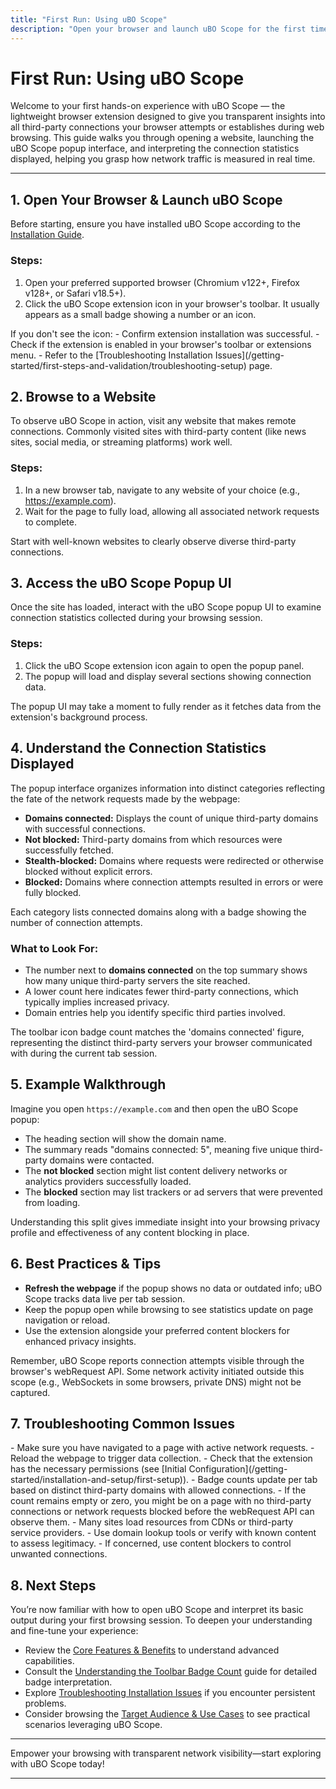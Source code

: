 ```yaml
---
title: "First Run: Using uBO Scope"
description: "Open your browser and launch uBO Scope for the first time. Walk through opening a site, accessing the extension popup, and reading connection statistics to understand how traffic is measured."
---
```


# First Run: Using uBO Scope

Welcome to your first hands-on experience with uBO Scope — the lightweight browser extension designed to give you transparent insights into all third-party connections your browser attempts or establishes during web browsing. This guide walks you through opening a website, launching the uBO Scope popup interface, and interpreting the connection statistics displayed, helping you grasp how network traffic is measured in real time.

---

## 1. Open Your Browser & Launch uBO Scope

Before starting, ensure you have installed uBO Scope according to the [Installation Guide](/getting-started/installation-and-setup/install-on-your-browser).

### Steps:

1. Open your preferred supported browser (Chromium v122+, Firefox v128+, or Safari v18.5+).
2. Click the uBO Scope extension icon in your browser's toolbar. It usually appears as a small badge showing a number or an icon.

<Check>
If you don't see the icon:
- Confirm extension installation was successful.
- Check if the extension is enabled in your browser's toolbar or extensions menu.
- Refer to the [Troubleshooting Installation Issues](/getting-started/first-steps-and-validation/troubleshooting-setup) page.
</Check>

## 2. Browse to a Website

To observe uBO Scope in action, visit any website that makes remote connections. Commonly visited sites with third-party content (like news sites, social media, or streaming platforms) work well.

### Steps:

1. In a new browser tab, navigate to any website of your choice (e.g., https://example.com).
2. Wait for the page to fully load, allowing all associated network requests to complete.

<Tip>
Start with well-known websites to clearly observe diverse third-party connections.
</Tip>

## 3. Access the uBO Scope Popup UI

Once the site has loaded, interact with the uBO Scope popup UI to examine connection statistics collected during your browsing session.

### Steps:

1. Click the uBO Scope extension icon again to open the popup panel.
2. The popup will load and display several sections showing connection data.

<Note>
The popup UI may take a moment to fully render as it fetches data from the extension's background process.
</Note>

## 4. Understand the Connection Statistics Displayed

The popup interface organizes information into distinct categories reflecting the fate of the network requests made by the webpage:

- **Domains connected:** Displays the count of unique third-party domains with successful connections.
- **Not blocked:** Third-party domains from which resources were successfully fetched.
- **Stealth-blocked:** Domains where requests were redirected or otherwise blocked without explicit errors.
- **Blocked:** Domains where connection attempts resulted in errors or were fully blocked.

Each category lists connected domains along with a badge showing the number of connection attempts.

### What to Look For:

- The number next to **domains connected** on the top summary shows how many unique third-party servers the site reached.
- A lower count here indicates fewer third-party connections, which typically implies increased privacy.
- Domain entries help you identify specific third parties involved.

<Callout title="Why is this important?">
The toolbar icon badge count matches the 'domains connected' figure, representing the distinct third-party servers your browser communicated with during the current tab session.
</Callout>

## 5. Example Walkthrough

Imagine you open `https://example.com` and then open the uBO Scope popup:

- The heading section will show the domain name.
- The summary reads "domains connected: 5", meaning five unique third-party domains were contacted.
- The **not blocked** section might list content delivery networks or analytics providers successfully loaded.
- The **blocked** section may list trackers or ad servers that were prevented from loading.

Understanding this split gives immediate insight into your browsing privacy profile and effectiveness of any content blocking in place.

## 6. Best Practices & Tips

- **Refresh the webpage** if the popup shows no data or outdated info; uBO Scope tracks data live per tab session.
- Keep the popup open while browsing to see statistics update on page navigation or reload.
- Use the extension alongside your preferred content blockers for enhanced privacy insights.

<Warning>
Remember, uBO Scope reports connection attempts visible through the browser's webRequest API. Some network activity initiated outside this scope (e.g., WebSockets in some browsers, private DNS) might not be captured.
</Warning>

## 7. Troubleshooting Common Issues

<AccordionGroup title="Common Issues When First Using uBO Scope">
<Accordion title="The popup shows ‘NO DATA’ or is empty">
- Make sure you have navigated to a page with active network requests.
- Reload the webpage to trigger data collection.
- Check that the extension has the necessary permissions (see [Initial Configuration](/getting-started/installation-and-setup/first-setup)).
</Accordion>
<Accordion title="The badge count does not update as expected">
- Badge counts update per tab based on distinct third-party domains with allowed connections.
- If the count remains empty or zero, you might be on a page with no third-party connections or network requests blocked before the webRequest API can observe them.
</Accordion>
<Accordion title="I see domain names I don’t recognize">
- Many sites load resources from CDNs or third-party service providers.
- Use domain lookup tools or verify with known content to assess legitimacy.
- If concerned, use content blockers to control unwanted connections.
</Accordion>
</AccordionGroup>

## 8. Next Steps

You’re now familiar with how to open uBO Scope and interpret its basic output during your first browsing session. To deepen your understanding and fine-tune your experience:

- Review the [Core Features & Benefits](/overview/introduction-core-value/core-features-benefits) to understand advanced capabilities.
- Consult the [Understanding the Toolbar Badge Count](/guides/getting-started-essentials/badge-count-explained) guide for detailed badge interpretation.
- Explore [Troubleshooting Installation Issues](/getting-started/first-steps-and-validation/troubleshooting-setup) if you encounter persistent problems.
- Consider browsing the [Target Audience & Use Cases](/overview/introduction-core-value/target-audience-use-cases) to see practical scenarios leveraging uBO Scope.

---

Empower your browsing with transparent network visibility—start exploring with uBO Scope today!

---